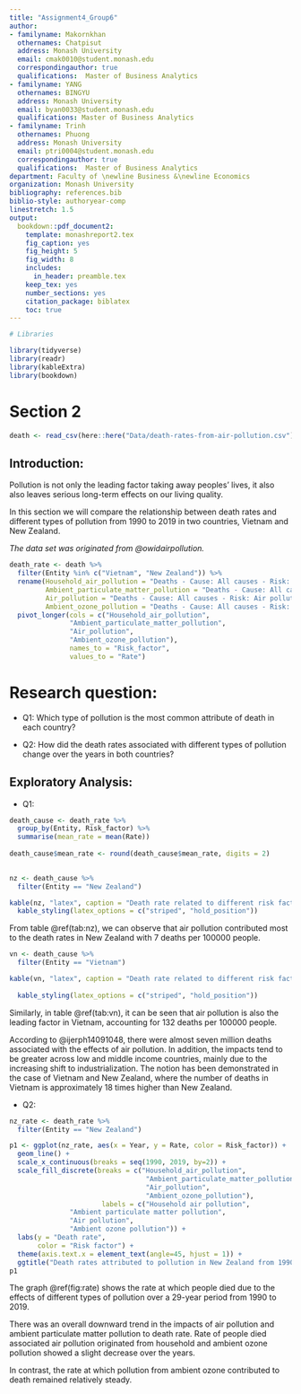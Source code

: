 ```yaml
---
title: "Assignment4_Group6"
author:
- familyname: Makornkhan
  othernames: Chatpisut
  address: Monash University
  email: cmak0010@student.monash.edu
  correspondingauthor: true
  qualifications:  Master of Business Analytics
- familyname: YANG
  othernames: BINGYU
  address: Monash University
  email: byan0033@student.monash.edu
  qualifications: Master of Business Analytics
- familyname: Trinh
  othernames: Phuong
  address: Monash University
  email: ptri0004@student.monash.edu
  correspondingauthor: true
  qualifications:  Master of Business Analytics
department: Faculty of \newline Business &\newline Economics
organization: Monash University
bibliography: references.bib
biblio-style: authoryear-comp
linestretch: 1.5
output:
  bookdown::pdf_document2:
    template: monashreport2.tex
    fig_caption: yes
    fig_height: 5
    fig_width: 8
    includes:
      in_header: preamble.tex
    keep_tex: yes
    number_sections: yes
    citation_package: biblatex
    toc: true
---
```



```r
# Libraries

library(tidyverse)
library(readr)
library(kableExtra)
library(bookdown)
```
\section*{Vietnam and New Zealand}

# Section 2


```r
death <- read_csv(here::here("Data/death-rates-from-air-pollution.csv"))
```
## Introduction:

Pollution is not only the leading factor taking away peoples’ lives, it also also leaves serious long-term effects on our living quality. 

In this section we will compare the relationship between death rates and different types of pollution from 1990 to 2019 in two countries, Vietnam and New Zealand.

*The data set was originated from @owidairpollution.*

```r
death_rate <- death %>%
  filter(Entity %in% c("Vietnam", "New Zealand")) %>%
  rename(Household_air_pollution = "Deaths - Cause: All causes - Risk: Household air pollution from solid fuels - Sex: Both - Age: Age-standardized (Rate)",
         Ambient_particulate_matter_pollution = "Deaths - Cause: All causes - Risk: Ambient particulate matter pollution - Sex: Both - Age: Age-standardized (Rate)",
         Air_pollution = "Deaths - Cause: All causes - Risk: Air pollution - Sex: Both - Age: Age-standardized (Rate)",
         Ambient_ozone_pollution = "Deaths - Cause: All causes - Risk: Ambient ozone pollution - Sex: Both - Age: Age-standardized (Rate)") %>%
  pivot_longer(cols = c("Household_air_pollution",
               "Ambient_particulate_matter_pollution",
               "Air_pollution", 
               "Ambient_ozone_pollution"),
               names_to = "Risk_factor",
               values_to = "Rate")
```

# Research question:

- Q1: Which type of pollution is the most common attribute of death in each country?

- Q2: How did the death rates associated with different types of pollution change over the years in both countries?

## Exploratory Analysis:

- Q1:

```r
death_cause <- death_rate %>%
  group_by(Entity, Risk_factor) %>%
  summarise(mean_rate = mean(Rate))
  
death_cause$mean_rate <- round(death_cause$mean_rate, digits = 2)
  
```

```r
nz <- death_cause %>%
  filter(Entity == "New Zealand")

kable(nz, "latex", caption = "Death rate related to different risk factors in New Zealand", booktabs = T) %>%
  kable_styling(latex_options = c("striped", "hold_position"))
```

From table \@ref(tab:nz), we can observe that air pollution contributed most to the death rates in New Zealand with 7 deaths per 100000 people.


```r
vn <- death_cause %>%
  filter(Entity == "Vietnam")

kable(vn, "latex", caption = "Death rate related to different risk factors in Vietnam", booktabs = T) %>%
  
  kable_styling(latex_options = c("striped", "hold_position"))
```

Similarly, in table \@ref(tab:vn), it can be seen that air pollution is also the leading factor in Vietnam, accounting for 132 deaths per 100000 people.


According to @ijerph14091048, there were almost seven million deaths associated with the effects of air pollution. In addition, the impacts tend to be greater across low and middle income countries, mainly due to the increasing shift to industrialization. The notion has been demonstrated in the case of Vietnam and New Zealand, where the number of deaths in Vietnam is approximately 18 times higher than New Zealand.

- Q2:

```r
nz_rate <- death_rate %>%
  filter(Entity == "New Zealand")

p1 <- ggplot(nz_rate, aes(x = Year, y = Rate, color = Risk_factor)) +
  geom_line() +
  scale_x_continuous(breaks = seq(1990, 2019, by=2)) +
  scale_fill_discrete(breaks = c("Household_air_pollution",
                                  "Ambient_particulate_matter_pollution",
                                  "Air_pollution",
                                  "Ambient_ozone_pollution"),
                       labels = c("Household air pollution",
               "Ambient particulate matter pollution",
               "Air pollution", 
               "Ambient ozone pollution")) +
  labs(y = "Death rate",
       color = "Risk factor") +
  theme(axis.text.x = element_text(angle=45, hjust = 1)) +
  ggtitle("Death rates attributed to pollution in New Zealand from 1990 to 2019")
p1
```

The graph \@ref(fig:rate) shows the rate at which people died due to the effects of different types of pollution over a 29-year period from 1990 to 2019. 

There was an overall downward trend in the impacts of air pollution and ambient particulate matter pollution to death rate. 
Rate of people died associated air pollution originated from household and ambient ozone pollution showed a slight decrease over the years.

In contrast, the rate at which pollution from ambient ozone contributed to death remained relatively steady.















